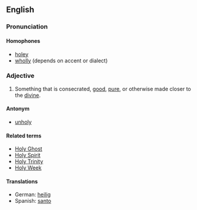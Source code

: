 ==English==
===Pronunciation===
====Homophones====
*[[holey]]
*[[wholly]] (depends on accent or dialect)

===Adjective===
#Something that is consecrated, [[good]], [[pure]], or otherwise made closer to the [[divine]].

====Antonym====
*[[unholy]]

====Related terms====
*[[Holy Ghost]]
*[[Holy Spirit]]
*[[Holy Trinity]]
*[[Holy Week]]

====Translations====
*German: [[heilig]]
*Spanish: [[santo]]